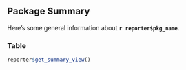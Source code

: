 
## Package Summary

Here's some general information about **`r reporter$pkg_name`**. 

### Table

```r
reporter$get_summary_view()
```
